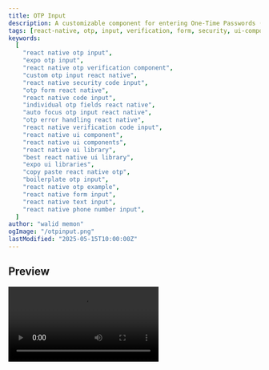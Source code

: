 ```yaml
---
title: OTP Input
description: A customizable component for entering One-Time Passwords (OTP) with individual input fields, auto-focus shifting, and error handling.
tags: [react-native, otp, input, verification, form, security, ui-component]
keywords:
  [
    "react native otp input",
    "expo otp input",
    "react native otp verification component",
    "custom otp input react native",
    "react native security code input",
    "otp form react native",
    "react native code input",
    "individual otp fields react native",
    "auto focus otp input react native",
    "otp error handling react native",
    "react native verification code input",
    "react native ui component",
    "react native ui components",
    "react native ui library",
    "best react native ui library",
    "expo ui libraries",
    "copy paste react native otp",
    "boilerplate otp input",
    "react native otp example",
    "react native form input",
    "react native text input",
    "react native phone number input",
  ]
author: "walid memon"
ogImage: "/otpinput.png"
lastModified: "2025-05-15T10:00:00Z"
---
```



## Preview

<Video src="https://cdn.jsdelivr.net/gh/waleedcj/EziuiAssets/otp.mp4"  aria-label='otp' />

## Installation

  ```typescript:OTPInput.tsx
import React from "react";
import { useState, type RefObject } from "react";
import {
	TextInput,
	View,
	StyleSheet,
	Text,
	StyleProp,
	ViewStyle,
	TextInputProps,
	PixelRatio
} from "react-native";

//you can change it from here or from the TextInputProps using style prop
const INPUT_SIZE = 48;
const INPUT_BORDER_RADIUS = 8;

type OTPInputProps = {
	codes: string[];
	refs: Array<RefObject<TextInput | null>>;
	errorMessages: string[] | null;
	onChangeCode: (text: string, index: number) => void;
	gap: number;
	inputBackgroundColor: string;
	inputTextColor: string;
	inputFocusedBorderColor: string;
	inputErrorBorderColor: string;
	inputErrorTextColor: string;
	containerStyle: StyleProp<ViewStyle>;
};

export default function OTPInput(
	props: React.JSX.IntrinsicAttributes &
		React.JSX.IntrinsicClassAttributes<TextInput> &
		Readonly<TextInputProps> &
		OTPInputProps
) {
	const [focusedIndex, setFocusedIndex] = useState<number | null>(null);
	const fontScale = PixelRatio.getFontScale();
	const handleFocus = (index: number) => setFocusedIndex(index);
	const handleBlur = () => setFocusedIndex(null);

	return (
		<View
			style={styles.container}
		>
			<View
				style={[
					styles.inputContainer,
					props?.containerStyle,
					{ gap: props?.gap },
				]}
			>
				{props?.codes.map((code, index) => (
					<TextInput
						key={index}
						aria-label=""
						autoComplete="one-time-code"
						enterKeyHint="done"
						style={[
							styles.input,
							props?.errorMessages && {
								borderColor: props.inputErrorBorderColor,
								color: props?.inputErrorTextColor,
							},
							focusedIndex === index && {
								borderColor: props.inputFocusedBorderColor,
							},
							{
								backgroundColor: props?.inputBackgroundColor,
								color: props?.inputTextColor,
								height: INPUT_SIZE * fontScale,
								width: INPUT_SIZE * fontScale,
								borderRadius: INPUT_BORDER_RADIUS * fontScale
							},
						]}
						inputMode="numeric"
						onChangeText={(text) => props.onChangeCode(text, index)}
						value={code}
						onFocus={() => handleFocus(index)}
						onBlur={handleBlur}
						maxLength={index === 0 ? 6 : 1}
						ref={props.refs[index]}
						onKeyPress={({ nativeEvent: { key } }) => {
							if (key === "Backspace" && index > 0) {
								props.onChangeCode("", index - 1);
								props.refs[index - 1]!.current!.focus();
							}
						}}
						{...props}
					/>
				))}
			</View>
			{props.errorMessages && (
				<Text style={{ color: props?.inputErrorTextColor }}>
					{props.errorMessages[0]}
				</Text>
			)}
		</View>
	);
}

const styles = StyleSheet.create({
	container: {
		display: "flex",
		alignItems: "center",
		flexDirection: "column",
	},
	inputContainer: {
		flexDirection: "row",
		width: "100%",
	},
	input: {
		fontSize: 20,
		fontWeight: "500",
		textAlign: "center",
		borderWidth: 1,
	},
});
```

  

## Usage

The example OtpPage manages the OTP state using `useState` for codes an array of 6 empty strings initially and errorMessages. It creates an array of refs using useRef for each input. The onChangeCode function updates the codes state, handles auto-pasting, moves focus to the next input using `refs[index + 1]?.current?.focus()`, and triggers verification when all 6 digits are entered. All these states and functions are passed as props to the `<OTPInput />` component.


  ```typescript:OtpPage.tsx
import React, { RefObject, useRef, useState } from "react";
import {
	SafeAreaView,
	TextInput,
	View,
	StyleSheet,
	Alert,
    Text
} from "react-native";
import { useAppColors } from "@/hooks/useAppColors";
import OTPInput from "@/components/ui/OtpInput";

export default function OtpPage() {
	const colors = useAppColors();
	//states
	const dummyCode = "123456";
	const inputRef = useRef<TextInput>(null);
	const [codes, setCodes] = useState<string[] | null>(Array(6).fill(""));
	const refs: Array<RefObject<TextInput | null>> = [
		useRef<TextInput>(null),
		useRef<TextInput>(null),
		useRef<TextInput>(null),
		useRef<TextInput>(null),
		useRef<TextInput>(null),
		useRef<TextInput>(null),
	];
	const [errorMessages, setErrorMessages] = useState<string[] | null>(null);

	//functions
	const onChangeCode = (text: string, index: number) => {
		setErrorMessages(null);
		let newCodes: string[] = [];

		if (text.length > 1) {
			// Handle auto-fill scenario
			newCodes = text.trim().split("").slice(0, 6); // Ensure only 6 digits
			setCodes(newCodes);

			// Move focus to the last input
			refs[5]?.current?.focus();
		} else {
			// Handle manual input
			newCodes = [...(codes || [])];
			newCodes[index] = text;
			setCodes(newCodes);

			// Move focus to the next input if not the last one
			if (text !== "" && index < 5) {
				refs[index + 1]?.current?.focus();
			}
		}

		// Check if the OTP is complete and trigger verification
		if (newCodes.join("").length === 6) {
			handleVerification(newCodes.join(""));
		}
	};

	const handleVerification = async (codes: string) => {
		console.log("Verifying code...", codes);

		// you can add a api call here this is just a mock even activity indicators with a resend button
		if (dummyCode == codes) {
			Alert.alert("Verification Complete, Navigating");
            resetCode();
		} else {
			setErrorMessages(["Invalid OTP. Please try again."]);
		}
	};

    const resetCode = () => {
        setCodes(Array(6).fill(""));
        setErrorMessages(null);
        refs[0]!.current?.focus();
      };

	return (
		<SafeAreaView style={styles.screenContainer}>
				<Text style={{ color: colors.Neutral700, marginBottom: 16 }}>
					Enter OTP: {dummyCode}
				</Text>
				<View
					onTouchStart={() => {
						inputRef.current?.focus();
					}}
					style={{
						flexDirection: "row",
						gap: 8,
					}}
				>
					<OTPInput
						codes={codes!}
						errorMessages={errorMessages}
						onChangeCode={onChangeCode}
						refs={refs}
						gap={8}
						inputBackgroundColor={colors.Neutral100}
						inputTextColor={colors.Neutral900}
						inputFocusedBorderColor={colors.PrimaryNormal}
						inputErrorBorderColor={colors.ErrorNormal}
						inputErrorTextColor={colors.ErrorNormal}
						containerStyle={{ marginBottom: 20 }} // Style for the row of inputs
					/>
				</View>
		</SafeAreaView>
	);
}

const styles = StyleSheet.create({
	screenContainer: {
		flex: 1,
		alignItems: "center",
		justifyContent: "center",
		padding: 20,
	},
});
  ```



## Props

| Prop                      | Type                                       | Default | Required | Description                                                                                                                               |
| :------------------------ | :----------------------------------------- | :------ | :------- | :---------------------------------------------------------------------------------------------------------------------------------------- |
| `codes`                   | `string[]`                                 |         | Yes      | An array of strings, where each string represents the value of an individual OTP input box.                                               |
| `refs`                    | `Array<RefObject<TextInput \| null>>`      |         | Yes      | An array of React refs, one for each `TextInput` element, used for programmatically managing focus.                                         |
| `errorMessages`           | `string[] \| null`                         | `null`  | No       | An array of error messages to display below the inputs. If `null` or empty, no error is shown. Only the first message is currently displayed. |
| `onChangeCode`            | `(text: string, index: number) => void`    |         | Yes      | Callback function triggered when the text in an input box changes. Receives the new text and the index of the input.                    |
| `gap`                     | `number`                                   |         | Yes      | The numerical value for the space (gap) between individual OTP input boxes.                                                               |
| `inputBackgroundColor`    | `string`                                   |         | Yes      | The background color for each OTP input box.                                                                                                |
| `inputTextColor`          | `string`                                   |         | Yes      | The text color for the content within each OTP input box.                                                                                   |
| `inputFocusedBorderColor` | `string`                                   |         | Yes      | The border color for an OTP input box when it is focused.                                                                                   |
| `inputErrorBorderColor`   | `string`                                   |         | Yes      | The border color for OTP input boxes when `errorMessages` is present.                                                                       |
| `inputErrorTextColor`     | `string`                                   |         | Yes      | The text color for OTP input boxes and the error message text when `errorMessages` is present.                                              |
| `containerStyle`          | `StyleProp<ViewStyle>`                     |         | No       | Custom styles to apply to the `View` that wraps all the individual OTP input boxes.                                                         |
| `...props`                | `TextInputProps`                           |         | Varies   | Inherits all other props supported by the standard React Native `TextInput` component, applied to each individual input box.                |